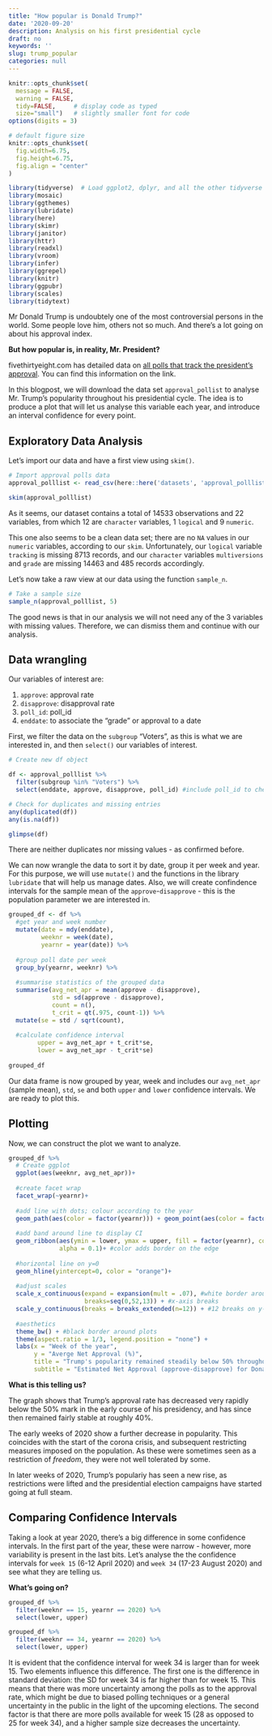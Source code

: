 ```yaml
---
title: "How popular is Donald Trump?"
date: '2020-09-20'
description: Analysis on his first presidential cycle
draft: no
keywords: ''
slug: trump_popular
categories: null
---
```


```r
knitr::opts_chunk$set(
  message = FALSE, 
  warning = FALSE, 
  tidy=FALSE,     # display code as typed
  size="small")   # slightly smaller font for code
options(digits = 3)

# default figure size
knitr::opts_chunk$set(
  fig.width=6.75, 
  fig.height=6.75,
  fig.align = "center"
)
```


```r
library(tidyverse)  # Load ggplot2, dplyr, and all the other tidyverse packages
library(mosaic)
library(ggthemes)
library(lubridate)
library(here)
library(skimr)
library(janitor)
library(httr)
library(readxl)
library(vroom)
library(infer)
library(ggrepel)
library(knitr)
library(ggpubr)
library(scales)
library(tidytext)
```


Mr Donald Trump is undoubtely one of the most controversial persons in the world. Some people love him, others not so much. And there's a lot going on about his approval index. 

**But how popular is, in reality, Mr. President?**

fivethirtyeight.com has detailed data on [all polls that track the president's approval ](https://projects.fivethirtyeight.com/trump-approval-ratings). You can find this information on the link.

In this blogpost, we will download the data set `approval_pollist` to analyse Mr. Trump's popularity throughout his presidential cycle. The idea is to produce a plot that will let us analyse this variable each year, and introduce an interval confidence for every point.

## Exploratory Data Analysis

Let's import our data and have a first view using `skim()`.

```r
# Import approval polls data
approval_polllist <- read_csv(here::here('datasets', 'approval_polllist.csv'))

skim(approval_polllist)

```


As it seems, our dataset contains a total of 14533 observations and 22 variables, from which 12 are `character` variables, 1 `logical` and 9 `numeric`.

This one also seems to be a clean data set; there are no `NA` values in our `numeric` variables, according to our `skim`. Unfortunately, our `logical` variable `tracking` is missing 8713 records, and our `character` variables `multiversions` and `grade` are missing 14463 and 485 records accordingly.

Let's now take a raw view at our data using the function `sample_n`.

```r

# Take a sample size
sample_n(approval_polllist, 5)

```

The good news is that in our analysis we will not need any of the 3 variables with missing values. Therefore, we can dismiss them and continue with our analysis.

## Data wrangling

Our variables of interest are:

1. `approve`: approval rate
2. `disapprove`: disapproval rate
3. `poll_id`: poll_id
4. `enddate`: to associate the "grade" or approval to a date

First, we filter the data on the `subgroup` "Voters", as this is what we are interested in, and then `select()` our variables of interest.

```r

# Create new df object

df <- approval_polllist %>% 
  filter(subgroup %in% "Voters") %>% 
  select(enddate, approve, disapprove, poll_id) #include poll_id to check for duplicate polls

# Check for duplicates and missing entries
any(duplicated(df))
any(is.na(df))

glimpse(df)
```

There are neither duplicates nor missing values - as confirmed before. 

We can now wrangle the data to sort it by date, group it per week and year. For this purpose, we will use `mutate()` and the functions in the library `lubridate` that will help us manage dates. Also, we will create confindence intervals for the sample mean of the `approve`-`disapprove` - this is the population parameter we are interested in.

```r
grouped_df <- df %>% 
  #get year and week number
  mutate(date = mdy(enddate), 
         weeknr = week(date), 
         yearnr = year(date)) %>%
  
  #group poll date per week
  group_by(yearnr, weeknr) %>%
  
  #summarise statistics of the grouped data
  summarise(avg_net_apr = mean(approve - disapprove), 
            std = sd(approve - disapprove), 
            count = n(), 
            t_crit = qt(.975, count-1)) %>% 
  mutate(se = std / sqrt(count),
  
  #calculate confidence interval
        upper = avg_net_apr + t_crit*se,
        lower = avg_net_apr - t_crit*se) 
  
grouped_df
```
Our data frame is now grouped by year, week and includes our `avg_net_apr` (sample mean), `std`, `se` and both `upper` and `lower` confidence intervals. We are ready to plot this.

## Plotting

Now, we can construct the plot we want to analyze.

```r
grouped_df %>%
  # Create ggplot
  ggplot(aes(weeknr, avg_net_apr))+
  
  #create facet wrap 
  facet_wrap(~yearnr)+
  
  #add line with dots; colour according to the year
  geom_path(aes(color = factor(yearnr))) + geom_point(aes(color = factor(yearnr)), size = 0.85) +
  
  #add band around line to display CI
  geom_ribbon(aes(ymin = lower, ymax = upper, fill = factor(yearnr), color = factor(yearnr)),
              alpha = 0.1)+ #color adds border on the edge
  
  #horizontal line on y=0
  geom_hline(yintercept=0, color = "orange")+
  
  #adjust scales
  scale_x_continuous(expand = expansion(mult = .07), #white border around line plots
                     breaks=seq(0,52,13)) + #x-axis breaks
  scale_y_continuous(breaks = breaks_extended(n=12)) + #12 breaks on y-axis
  
  #aesthetics
  theme_bw() + #black border around plots
  theme(aspect.ratio = 1/3, legend.position = "none") + 
  labs(x = "Week of the year", 
       y = "Averge Net Approval (%)", 
       title = "Trump's popularity remained steadily below 50% throughout his term", 
       subtitle = "Estimated Net Approval (approve-disapprove) for Donald Trump")
```

**What is this telling us?**

The graph shows that Trump's approval rate has decreased very rapidly below the 50% mark in the early course of his presidency, and has since then remained fairly stable at roughly 40%. 

The early weeks of 2020 show a further decrease in popularity. This coincides with the start of the corona crisis, and subsequent restricting measures imposed on the population. As these were sometimes seen as a restriction of *freedom*, they were not well tolerated by some. 

In later weeks of 2020, Trump's populariy has seen a new rise, as restrictions were lifted and the presidential election campaigns have started going at full steam.

## Comparing Confidence Intervals

Taking a look at year 2020, there's a big difference in some confidence intervals. In the first part of the year, these were narrow - however, more variability is present in the last bits. Let's analyse the the confidence intervals for `week 15` (6-12 April 2020) and `week 34` (17-23 August 2020) and see what they are telling us.

**What's going on?**

```r
grouped_df %>% 
  filter(weeknr == 15, yearnr == 2020) %>% 
  select(lower, upper)

grouped_df %>% 
  filter(weeknr == 34, yearnr == 2020) %>% 
  select(lower, upper)
```

It is evident that the confidence interval for week 34 is larger than for week 15. Two elements influence this difference. The first one is the difference in standard deviation: the SD for week 34 is far higher than for week 15. This means that there was more uncertainty among the polls as to the approval rate, which might be due to biased polling techniques or a general uncertainty in the public in the light of the upcoming elections. The second factor is that there are more polls available for week 15 (28 as opposed to 25 for week 34), and a higher sample size decreases the uncertainty.
